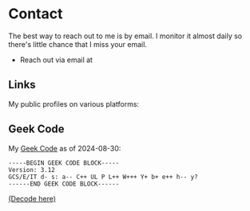 
# Contact

The best way to reach out to me is by email. I monitor it almost daily so there's little chance that I miss your email.

- Reach out via email at <Email />

## Links

My public profiles on various platforms:

<Profiles />

## Geek Code

My [Geek Code](https://web.archive.org/web/20080430100619/http://www.geekcode.com/geek.html) as of 2024-08-30:
```plaintext
-----BEGIN GEEK CODE BLOCK----- 
Version: 3.12
GCS/E/IT d- s: a-- C++ UL P L++ W+++ Y+ b+ e++ h-- y?
------END GEEK CODE BLOCK------
```
[(Decode here)](https://mj.ucw.cz/geek/?code=GCS%2fE%2fIT+d-+s%3a+a--+C%2b%2b+UL+P+L%2b%2b+W%2b%2b%2b+Y%2b+b%2b+e%2b%2b+h--+y%3f)